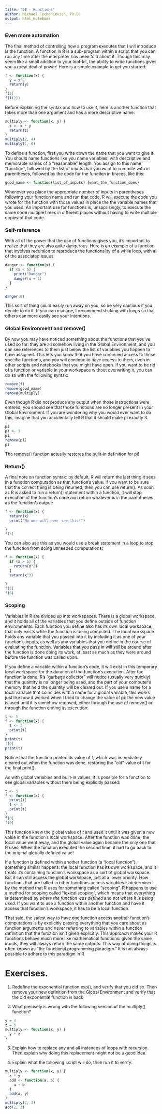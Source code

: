 ```yaml
---
title: "08 - Functions"
author: Michael Tychonievich, Ph.D.
output: html_notebook
---
```


### Even more automation

The final method of controlling how a program executes that I will introduce is
the function.  A function in R is a sub-program within a script that you can
run any time after the interpreter has been told about it.  Though this may seem
like a small addition to your tool-kit, the ability to write functions gives
you a great deal of power!  Here is a simple example to get you started:

```r
f <- function(x) {
  y = x^2
  return(y)
}
f(3)
f(f(2))
```

Before explaining the syntax and how to use it, here is another function that
takes more than one argument and has a more descriptive name:

```r
multiply <- function(x, y) {
  z <- x * y
  return(z)
}
multiply(2, 4)
multiply(1, 0)
```

To define a function, first you write down the name that you want to give it.
You should name functions like you name variables: with descriptive and
memorable names of a "reasonable" length.  You assign to this name "function", 
followed by the list of inputs that you want to compute with in parentheses,
followed by the code for the function in braces, like this:

```r
good_name <- function(list_of_inputs) {what_the_function_does}
```

Whenever you place the appropriate number of inputs in parentheses following
your function name and run that code, R will execute the code you wrote for the
function with those values in place the the variable names that you used. An
important use for functions is, unsuprisingly, to execute the same code multiple
times in different places without having to write multiple copies of that code.

### Self-reference

With all of the power that the use of functions gives you, it's important to
realize that they are also quite dangerous.  Here is an example of a function
that involves recursion to reproduce the functionality of a while loop, with
all of the associated issues:

```r
danger <- function(x) {
  if (x < 5) {
    print("Danger")
    danger(x + 1)
  }
}

danger(0)
```

This sort of thing could easily run away on you, so be very cautious if you
decide to do it.  If you can manage, I recommend sticking with loops
so that others can more easily see your intentions.

### Global Environment and remove()

By now you may have noticed something about the functions that you've used so
far: they are all somehow living in the Global Environment, and you can see
references to them just below the list of variables you happen to have assigned.  This lets you know that you have continued access to those specific functions,
and you will continue to have access to them, even in other scripts and
notebooks that you might have open.  If you want to be rid of a function or
variable in your workspace without overwriting it, you can do so with the
following syntax:

```r
remove(f)
remove(good_name)
remove(multiply)
```

Even though R did not produce any output when those instructions were entered,
you should see that those functions are no longer present in your Global
Environment.  If you are wondering why you would ever want to do this, imagine
that you accidentally tell R that it should make pi exactly 3.

```r
pi
pi <- 3
pi
remove(pi)
pi
```

The remove() function actually restores the built-in definition for pi!

### Return()

A final note on function syntax: by default, R will return the last thing it
sees in a function computation as that function's value.  If you want to be
sure that the correct thing is being returned, then you can use return().  As
soon as R is asked to run a return() statement within a function, it will
stop execution of the function's code and return whatever is in the
parentheses as the function's output:

```r
f <- function(x) {
  return(x)
  print("No one will ever see this!")

}
f(3)
```

You can also use this as you would use a break statement in a loop to stop
the function from doing unneeded computations:

```r
f <- function(x) {
  if (x > 5) {
    return(x^2)
  }
  return(x^3)

}
f(2)
f(6)
```

### Scoping

Variables in R are divided up into workspaces.  There is a global workspace, and
it holds all of the variables that you define outside of function environments.
Each function you define also has its own local workspace, that only exists
while the function is being computed.  The local workspace holds any variable
that you passed into it by including it as one of your function's inputs, as
well as any variables that you define in the course of evaluating the function.
Variables that you pass in will still be around after the function is done
doing its work, at least as much as they were around before the function
was called upon.

If you define a variable within a
function's code, it will exist in this temporary local workspace for the
duration of the function's execution.  After the function is done, R's "garbage
collector" will notice (usually very quickly) that the quantity is no longer
being used, and the part of your computer's memory that held the quantity will
be cleared out.  If you use a name for a local variable that coincides with a
name for a global variable, this works just like how it worked when I
tried to change the value of pi: the new value is used until it is somehow
removed, either through the use of remove() or through the function ending
its execution:

```r
t <- 5
f <- function(x) {
  t <- 3
  print(t)
}
print(t)
f(0)
print(t)

```

Notice that the function printed its value of _t_, which was immediately
cleared out when the function was done, restoring the "old" value of t for the
final print().

As with global variables and built-in values, it is possible for a function to
see global variables without them being explicitly passed:

```r
t <- 5
f <- function(x) {
  print(t)
  t <- 3
  print(t)
}
f(0)
f(0)
```

This function knew the global value of _t_ and used it until it was given a new
value in the function's local workspace.  After the function was done, the local
value went away, and the global value again became the only one that R uses.
When the function executed the second time, it had to go back to the original
globally defined value!

If a function is defined within another function (a "local function"), something
similar happens: the local function has its own workspace, and it treats
it's containing function's workspace as a sort of global workspace.  But it can
still access the global workspace, just at a lower priority.  How functions
that are called in other functions access variables is determined by the
method that R uses for something called "scoping".  R happens to use a
method for scoping called "lexical scoping", which means that everything is
determined by _where the function was defined_ and not _where it is being used_.
If you want to use a function within another function and have it access that
function's workspace, it has to be a local function.

That said, the safest way to have one function access another function's
computations is by explicitly passing everything that you care about as function
arguments and never referring to variables within a function definition that the
function isn't given explicitly.  This approach makes your R functions behave
much more like mathematical functions: given the same inputs, they will always
return the same outputs.  This way of doing things is often known as 
"the functional programming paradigm."  It is not always possible to
adhere to this paradigm in R.

# Exercises.

1.  Redefine the exponential function exp(), and verify that you did so.  Then
remove your new definition from the Global Environment and verify that the old
exponential function is back.

2.  What precisely is wrong with the following version of the multiply() 
function?

```r
y = 4
z = 5
multiply <- function(x, y) {
  y * z
}
```

3.  Explain how to replace any and all instances of loops with recursion.  Then
explain why doing this replacement might not be a good idea.

4.  Explain what the following script will do, then run it to verify:

```r
multiply <- function(x, y) {
  x * y
  add <- function(a, b) {
    a + b
  }
  add(x, y)
}
multiply(2, 3)
add(2, 3)
```
